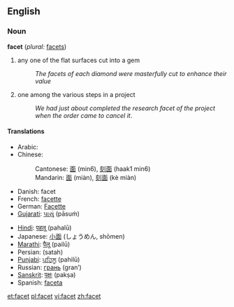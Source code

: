 ==English==

===Noun===
'''facet''' (''plural:'' [[facets]])

# any one of the flat surfaces cut into a gem
#: ''The facets of each diamond were masterfully cut to enhance their value''
# one among the various steps in a project
#: ''We had just about completed the research facet of the project when the order came to cancel it''.

====Translations====
{{top}}
*Arabic: {{ARchar|[[سطح|سطْح]]}} {{Unicode|(ʂaʈħ)}} {{m}}
*Chinese:
*:Cantonese: [[面]] (min6), [[刻面]] (haak1 min6)
*:Mandarin: [[面]] (miàn), [[刻面]] (kè miàn)
*Danish: facet
*French: [[facette]]
*German: [[Facette]]
*[[Gujarati]]: [[પાસું]] (pāsuṁ)
{{mid}}
*[[Hindi]]: [[पहलू]] (pahalū)
*Japanese: [[小面]] (しょうめん, shōmen)
*[[Marathi]]: [[पैलू]] (pailū)
*Persian: {{FAchar|[[سطح]]}} (satah)
*[[Punjabi]]: [[ਪਹਿਲੂ]] (pahilū)
*Russian: [[грань]] (gran’) {{f}}
*[[Sanskrit]]: [[पक्षः]] (pakṣa)
*Spanish: [[faceta]] {{f}}
{{bottom}}

[[et:facet]]
[[pl:facet]]
[[vi:facet]]
[[zh:facet]]